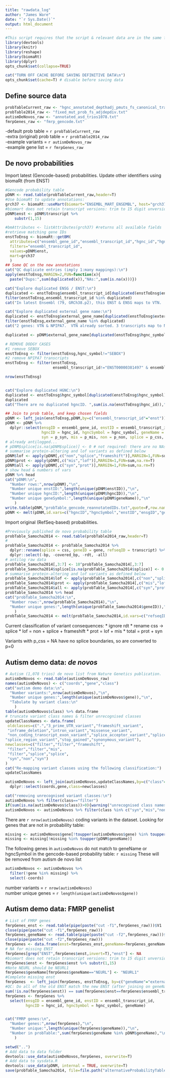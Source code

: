 ```yaml
---
title: "rawdata_log"
author: "James Ware"
date: "`r Sys.Date()`"
output: html_document
---
```


```r
#This script requires that the script & relevant data are in the same folder, presumed to be denovolyzeR/data-raw
library(devtools)
library(knitr)
library(reshape)
library(biomaRt)
library(dplyr)
opts_chunk$set(collapse=TRUE)
```

```r
cat("TURN OFF CACHE BEFORE SAVING DEFINITIVE DATA\n")
opts_chunk$set(cache=T) # disable before saving data
```

## Define source data
```r
probTableCurrent_raw <- "hgnc_annotated_depthadj_pmuts_fs_canonical_transcripts_div_Feb07.txt"
probTable2014_raw <- "fixed_mut_prob_fs_adjdepdiv.txt"
autismDeNovos_raw <- "annotated_asd_trios1078.txt"
fmrpGenes_raw <- "fmrp_gencode.txt"
```

-default prob table = `r probTableCurrent_raw`  
-extra (original) prob table = `r probTable2014_raw`  
-example variants = `r autismDeNovos_raw`  
-example gene list = `r fmrpGenes_raw`  

## De novo probabilities
Import latest (Gencode-based) probabilities.
Update other identifiers using biomaRt (from ENST)
```r
#Gencode probability table
pDNM <- read.table(probTableCurrent_raw,header=T)
#Use biomaRt to update annotations:
grch37 <- biomaRt::useMart(biomart="ENSEMBL_MART_ENSEMBL", host="grch37.ensembl.org", path="/biomart/martservice", dataset="hsapiens_gene_ensembl")
#biomart does not retain transcript versions: trim to 15 digit unversioned ENST
pDNM$enst <- pDNM$transcript %>%
    substr(1,15)

#bmAttributes <- listAttributes(grch37) #returns all available fields
#retrieve matching gene IDs
enstToEnsg <- biomaRt::getBM(
  attributes=c("ensembl_gene_id","ensembl_transcript_id","hgnc_id","hgnc_symbol","external_gene_name"),
  filters="ensembl_transcript_id",
  values=pDNM$enst,
  mart=grch37
  )
## Some QC on the new annotations
cat("QC duplicate entries (imply 1:many mappings):\n")
apply(enstToEnsg,MARGIN=2,FUN=function(x){
  paste("Dups:",sum(duplicated(x)),"NAs:",sum(is.na(x)))})

cat("Explore duplicated ENSG / ENST:\n")
duplicated <- enstToEnsg$ensembl_transcript_id[duplicated(enstToEnsg$ensembl_transcript_id)]
filter(enstToEnsg,ensembl_transcript_id %in% duplicated)
cat("In latest Ensembl (79, GRCh38.p2), this ENST & ENSG maps to VTN.  SEBOX maps elsewhere. Discard SEBOX.")

cat("Explore duplicated external gene name:\n")
duplicated <- enstToEnsg$external_gene_name[duplicated(enstToEnsg$external_gene_name)]
filter(enstToEnsg,external_gene_name %in% duplicated)
cat("2 genes: VTN & NPIPA7.  VTN already sorted. 3 transcripts map to NPIPA7.  Retain the transcript with HGNC data.")

duplicated <- pDNM$external_gene_name[duplicated(enstToEnsg$hgnc_symbol)] %>% unique

# REMOVE DODGY CASES
#1 remove SEBOX
enstToEnsg <- filter(enstToEnsg,hgnc_symbol!="SEBOX")
#2 remove NPIPA7 transcripts
enstToEnsg <- filter(enstToEnsg,
                     ensembl_transcript_id!="ENST00000381497" & ensembl_transcript_id!="ENST00000427999")

nrow(enstToEnsg)


cat("Explore duplicated HGNC:\n")
duplicated <- enstToEnsg$hgnc_symbol[duplicated(enstToEnsg$hgnc_symbol)] %>% unique
duplicated
cat("There are no duplicated hgncID. ",sum(is.na(enstToEnsg$hgnc_id)),"ENST have no matching hgncID.\n")

## Join to prob table, and keep chosen fields
pDNM <- left_join(enstToEnsg,pDNM,by=c("ensembl_transcript_id"="enst"))
pDNM <- pDNM %>% 
  dplyr::select(ensgID = ensembl_gene_id, enstID = ensembl_transcript_id, 
                hgncID = hgnc_id, hgncSymbol = hgnc_symbol, geneName = external_gene_name,
                syn = p_syn, mis = p_mis, non = p_non, splice = p_css, frameshift = p_fs)  
# already antilogged...
# pDNM$splice[is.na(pDNM$splice)] <- 0 # not required: there are no NAs...
# summarise protein-altering and lof variants as defined below
pDNM$lof <- apply(pDNM[,c("non","splice","frameshift")],MARGIN=1,FUN=sum,na.rm=T)
pDNM$prot <- apply(pDNM[,c("mis","lof")],MARGIN=1,FUN=sum,na.rm=T)
pDNM$all <- apply(pDNM[,c("syn","prot")],MARGIN=1,FUN=sum,na.rm=T)
# show head & numbers of vars
pDNM %>% head
cat("pDNM:\n",
  "Number rows:",nrow(pDNM),"\n",
  "Number unique enstID:",length(unique(pDNM$enstID)),"\n",
  "Number unique hgncID:",length(unique(pDNM$hgncID)),"\n",
  "Number unique geneSymbol:",length(unique(pDNM$geneName)),"\n"
    )
write.table(pDNM,"probTable_gencode_reannotatedIDs.txt",quote=F,row.names=F,sep="\t")
pDNM <- melt(pDNM,id.vars=c("hgncID","hgncSymbol","enstID","ensgID","geneName"),variable_name="class")
```


Import original (RefSeq-based) probabilities.
```r
#Previously published de novo probability table
probTable_Samocha2014 <- read.table(probTable2014_raw,header=T)
#
probTable_Samocha2014 <- probTable_Samocha2014 %>% 
  dplyr::rename(splice = css, geneID = gene, refseqID = transcript) %>% 
  dplyr::select(-bp, -covered_bp, -rdt, -all)
# antilog raw data
probTable_Samocha2014[,3:7] <- 10^probTable_Samocha2014[,3:7]
probTable_Samocha2014$splice[is.na(probTable_Samocha2014$splice)] <- 0
# summarise protein-altering and lof variants as defined below
probTable_Samocha2014$lof <- apply(probTable_Samocha2014[,c("non","splice","frameshift")],MARGIN=1,FUN=sum,na.rm=T)
probTable_Samocha2014$prot <- apply(probTable_Samocha2014[,c("mis","lof")],MARGIN=1,FUN=sum,na.rm=T)
probTable_Samocha2014$all <- apply(probTable_Samocha2014[,c("syn","prot")],MARGIN=1,FUN=sum,na.rm=T)
probTable_Samocha2014 %>% head
cat("probTable_Samocha2014:\n",
  "Number rows:",nrow(probTable_Samocha2014),"\n",
  "Number unique genes:",length(unique(probTable_Samocha2014$geneID)),"\n"
    )
probTable_Samocha2014 <- melt(probTable_Samocha2014,id.vars=c("refseqID","geneID"),variable_name="class")
```

Current classification of variant consequences:
* ignore rdt
* rename css -> splice
* lof = non + splice + frameshift
* prot = lof + mis
* total = prot + syn

Variants with p_css = NA have no splice boundaries, so are converted to p=0

## Autism demo data: *de novos*
```r
# Autism (1,078 trios) de novo list from Nature Genetics publication.
autismDeNovos <- read.table(autismDeNovos_raw)
names(autismDeNovos) <- c("coords","gene","class")
cat("autism demo data:\n",
  "Number variants:",nrow(autismDeNovos),"\n",
  "Number unique genes:",length(unique(autismDeNovos$gene)),"\n",
  "Tabulate by variant class:\n"
    )
table(autismDeNovos$class) %>% data.frame
# truncate variant class names & filter unrecognised classes
updateClassNames <- data.frame(
 oldclasses=c(".","3_prime_UTR_variant","frameshift_variant",
 "inframe_deletion","intron_variant","missense_variant",
 "non_coding_transcript_exon_variant","splice_acceptor_variant","splice_donor_variant",
"splice_region_variant","stop_gained","synonymous_variant"),
newclasses=c("filter","filter","frameshift",
 "filter","filter","mis",
 "filter","splice","splice",
 "syn","non","syn")
)
cat("Re-mapping variant classes using the following classification:")
updateClassNames

autismDeNovos <- left_join(autismDeNovos,updateClassNames,by=c("class"="oldclasses")) %>%
  dplyr::select(coords,gene,class=newclasses)

cat("removing unrecognised variant classes:\n")
autismDeNovos %>% filter(class=="filter")
if(sum(is.na(autismDeNovos$class))>0){warning("unrecognised class names present")}
autismDeNovos <- autismDeNovos %>% filter(class %in% c("syn","mis","non","splice","frameshift"))
```

There are `r nrow(autismDeNovos)` coding variants in the dataset.
Looking for genes that are not in probability table:
```r
missing <- autismDeNovos$gene[!toupper(autismDeNovos$gene) %in% toupper(pDNM$hgncSymbol)]
missing <- missing[!missing %in% toupper(pDNM$geneName)]
```
The following genes in `autismDeNovos` do not match to geneName or hgncSymbol in the gencode-based probability table:
`r missing`
These will be removed from autism de novo list
```r
autismDeNovos <- autismDeNovos %>%
  filter(!gene %in% missing) %>%
  select(-coords)
```

number variants = `r nrow(autismDeNovos)`  
number unique genes = `r length(unique(autismDeNovos$gene))`


## Autism demo data: FMRP genelist
```r
# List of FMRP genes
fmrpGenes_enst <- read.table(pipe(paste("cut -f1",fmrpGenes_raw)))$V1
close(pipe(paste("cut -f1",fmrpGenes_raw)))
fmrpGenes_geneName <- read.table(pipe(paste("cut -f2",fmrpGenes_raw)))$V1
close(pipe(paste("cut -f2",fmrpGenes_raw)))
fmrpGenes <- data.frame(enst=fmrpGenes_enst,geneName=fmrpGenes_geneName)
# NA for missing ENST
fmrpGenes[grep("ENST",fmrpGenes$enst,invert=T),"enst"] <- NA
#biomart does not retain transcript versions: trim to 15 digit unversioned ENST
fmrpGenes$enst <- fmrpGenes$enst %>% substr(1,15)
#Note NEURL should be NEURL1
fmrpGenes$geneName[fmrpGenes$geneName=="NEURL"] <- "NEURL1"
#Complete missing enst
fmrpGenes  <- left_join(fmrpGenes, enstToEnsg, by=c("geneName"="external_gene_name"))
#QC: Do all of the old ENST match the new ENST (after joining on geneName)
sum(!is.na(fmrpGenes$enst)) == sum(fmrpGenes$enst==fmrpGenes$ensembl_transcript_id,na.rm=T)
fmrpGenes <- fmrpGenes %>%
  select(ensgID = ensembl_gene_id, enstID = ensembl_transcript_id, 
         hgncID = hgnc_id, hgncSymbol = hgnc_symbol, geneName)


cat("FMRP genes:\n",
  "Number genes:",nrow(fmrpGenes),"\n",
  "Number unique:",length(unique(fmrpGenes$geneName)),"\n",
  "Number in probTable:",sum(fmrpGenes$geneName %in% pDNM$geneName),"\n"
    )
```

```r
setwd("..")
# Add data to data folder
devtools::use_data(autismDeNovos,fmrpGenes, overwrite=T)
# Add data to sysdata.R
devtools::use_data(pDNM, internal = TRUE, overwrite=T)
save(probTable_Samocha2014, file=file.path("alternativeProbabilityTables","probTable_Samocha2014.rda"))
```

